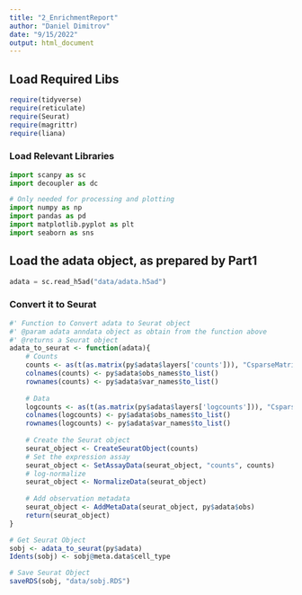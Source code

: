 ```yaml
---
title: "2_EnrichmentReport"
author: "Daniel Dimitrov"
date: "9/15/2022"
output: html_document
---
```



## Load Required Libs
```r
require(tidyverse)
require(reticulate)
require(Seurat)
require(magrittr)
require(liana)
```


### Load Relevant Libraries

```python
import scanpy as sc
import decoupler as dc

# Only needed for processing and plotting
import numpy as np
import pandas as pd
import matplotlib.pyplot as plt
import seaborn as sns
```


## Load the adata object, as prepared by Part1
```python
adata = sc.read_h5ad("data/adata.h5ad")
```


### Convert it to Seurat
```r
#' Function to Convert adata to Seurat object
#' @param adata anndata object as obtain from the function above
#' @returns a Seurat object
adata_to_seurat <- function(adata){
    # Counts
    counts <- as(t(as.matrix(py$adata$layers['counts'])), "CsparseMatrix")
    colnames(counts) <- py$adata$obs_names$to_list()
    rownames(counts) <- py$adata$var_names$to_list()
    
    # Data
    logcounts <- as(t(as.matrix(py$adata$layers['logcounts'])), "CsparseMatrix")
    colnames(logcounts) <- py$adata$obs_names$to_list()
    rownames(logcounts) <- py$adata$var_names$to_list()
    
    # Create the Seurat object
    seurat_object <- CreateSeuratObject(counts)
    # Set the expression assay
    seurat_object <- SetAssayData(seurat_object, "counts", counts)
    # log-normalize
    seurat_object <- NormalizeData(seurat_object)
    
    # Add observation metadata
    seurat_object <- AddMetaData(seurat_object, py$adata$obs)
    return(seurat_object)
}
```

```r
# Get Seurat Object
sobj <- adata_to_seurat(py$adata)
Idents(sobj) <- sobj@meta.data$cell_type

# Save Seurat Object
saveRDS(sobj, "data/sobj.RDS")
```
